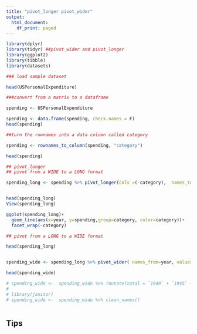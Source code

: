 ---
title: "pivot_longer pivot_wider"
output:
  html_document:
    df_print: paged
---


```{r}

library(dplyr)
library(tidyr) ##pivot_wider and pivot_longer
library(ggplot2)
library(tibble)
library(datasets)


```



```{r}

### load sample dataset 

head(USPersonalExpenditure)

###convert from a matrix to a dataframe

spending <- USPersonalExpenditure

spending <- data.frame(spending, check.names = F)
head(spending)

##turn the rownames into a data column called category

spending <- rownames_to_column(spending, "category")

head(spending)

```

```{r}
## pivot_longer
## pivot from a WIDE to a LONG format

spending_long <- spending %>% pivot_longer(cols =(-category),  names_to="year", values_to="spending")


head(spending_long)
View(spending_long)
```




```{r}

ggplot(spending_long)+
  geom_line(aes(x=year, y=spending,group=category, color=category))+
  facet_wrap(~category)

```

```{r}
## pivot from a LONG to a WIDE format

head(spending_long)


spending_wide <- spending_long %>% pivot_wider( names_from=year, values_from=spending)

head(spending_wide)

# spending_wide <-  spending_wide %>% (mutate(total = `1940` + `1945` +`1950` +`1955`+  `1960`))
# 
# library(janitor)
# spending_wide <-  spending_wide %>% clean_names()



```


## Tips






